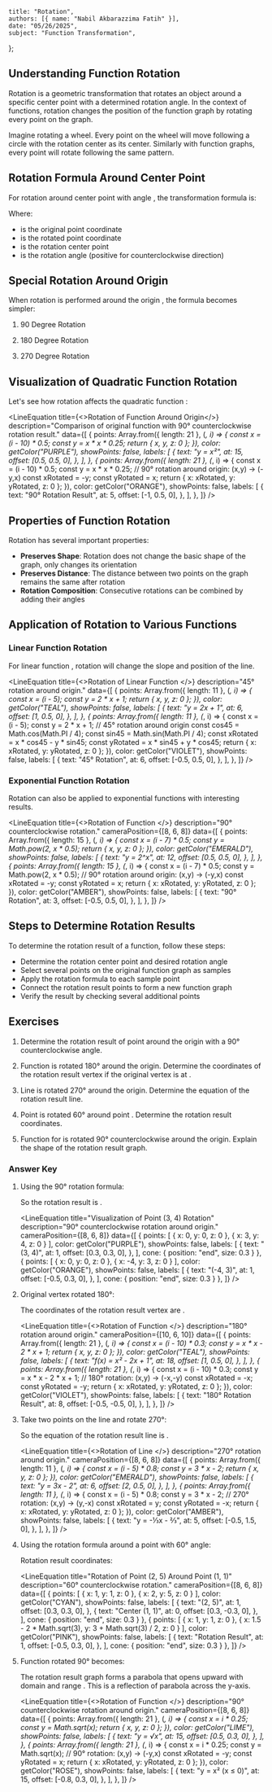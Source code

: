     title: "Rotation",
    authors: [{ name: "Nabil Akbarazzima Fatih" }],
    date: "05/26/2025",
    subject: "Function Transformation",
};


## Understanding Function Rotation

Rotation is a geometric transformation that rotates an object around a specific center point with a determined rotation angle. In the context of functions, rotation changes the position of the function graph by rotating every point on the graph.

Imagine rotating a wheel. Every point on the wheel will move following a circle with the rotation center as its center. Similarly with function graphs, every point will rotate following the same pattern.

## Rotation Formula Around Center Point

For rotation around center point <InlineMath math="(a, b)" /> with angle <InlineMath math="\theta" />, the transformation formula is:

<div className="flex flex-col gap-4">
<BlockMath math="x' = (x - a) \cos \theta - (y - b) \sin \theta + a" />
<BlockMath math="y' = (x - a) \sin \theta + (y - b) \cos \theta + b" />
</div>

Where:
- <InlineMath math="(x, y)" /> is the original point coordinate
- <InlineMath math="(x', y')" /> is the rotated point coordinate
- <InlineMath math="(a, b)" /> is the rotation center point
- <InlineMath math="\theta" /> is the rotation angle (positive for counterclockwise direction)

## Special Rotation Around Origin

When rotation is performed around the origin <InlineMath math="(0, 0)" />, the formula becomes simpler:

1. 90 Degree Rotation

    <BlockMath math="(x, y) \rightarrow (-y, x)" />

2. 180 Degree Rotation

    <BlockMath math="(x, y) \rightarrow (-x, -y)" />

3. 270 Degree Rotation

    <BlockMath math="(x, y) \rightarrow (y, -x)" />

## Visualization of Quadratic Function Rotation

Let's see how rotation affects the quadratic function <InlineMath math="y = x^2" />:

<LineEquation
  title={<>Rotation of Function <InlineMath math="y = x^2" /> Around Origin</>}
  description="Comparison of original function with 90° counterclockwise rotation result."
  data={[
    {
      points: Array.from({ length: 21 }, (_, i) => {
        const x = (i - 10) * 0.5;
        const y = x * x * 0.25;
        return { x, y, z: 0 };
      }),
      color: getColor("PURPLE"),
      showPoints: false,
      labels: [
        {
          text: "y = x²",
          at: 15,
          offset: [0.5, 0.5, 0],
        },
      ],
    },
    {
      points: Array.from({ length: 21 }, (_, i) => {
        const x = (i - 10) * 0.5;
        const y = x * x * 0.25;
        // 90° rotation around origin: (x,y) → (-y,x)
        const xRotated = -y;
        const yRotated = x;
        return { x: xRotated, y: yRotated, z: 0 };
      }),
      color: getColor("ORANGE"),
      showPoints: false,
      labels: [
        {
          text: "90° Rotation Result",
          at: 5,
          offset: [-1, 0.5, 0],
        },
      ],
    },
  ]}
/>

## Properties of Function Rotation

Rotation has several important properties:

- **Preserves Shape**: Rotation does not change the basic shape of the graph, only changes its orientation
- **Preserves Distance**: The distance between two points on the graph remains the same after rotation
- **Rotation Composition**: Consecutive rotations can be combined by adding their angles

## Application of Rotation to Various Functions

### Linear Function Rotation

For linear function <InlineMath math="y = mx + c" />, rotation will change the slope and position of the line.

<LineEquation
  title={<>Rotation of Linear Function <InlineMath math="y = 2x + 1" /></>}
  description="45° rotation around origin."
  data={[
    {
      points: Array.from({ length: 11 }, (_, i) => {
        const x = (i - 5);
        const y = 2 * x + 1;
        return { x, y, z: 0 };
      }),
      color: getColor("TEAL"),
      showPoints: false,
      labels: [
        {
          text: "y = 2x + 1",
          at: 6,
          offset: [1, 0.5, 0],
        },
      ],
    },
    {
      points: Array.from({ length: 11 }, (_, i) => {
        const x = (i - 5);
        const y = 2 * x + 1;
        // 45° rotation around origin
        const cos45 = Math.cos(Math.PI / 4);
        const sin45 = Math.sin(Math.PI / 4);
        const xRotated = x * cos45 - y * sin45;
        const yRotated = x * sin45 + y * cos45;
        return { x: xRotated, y: yRotated, z: 0 };
      }),
      color: getColor("VIOLET"),
      showPoints: false,
      labels: [
        {
          text: "45° Rotation",
          at: 6,
          offset: [-0.5, 0.5, 0],
        },
      ],
    },
  ]}
/>

### Exponential Function Rotation

Rotation can also be applied to exponential functions with interesting results.

<LineEquation
  title={<>Rotation of Function <InlineMath math="y = 2^x" /></>}
  description="90° counterclockwise rotation."
  cameraPosition={[8, 6, 8]}
  data={[
    {
      points: Array.from({ length: 15 }, (_, i) => {
        const x = (i - 7) * 0.5;
        const y = Math.pow(2, x * 0.5);
        return { x, y, z: 0 };
      }),
      color: getColor("EMERALD"),
      showPoints: false,
      labels: [
        {
          text: "y = 2^x",
          at: 12,
          offset: [0.5, 0.5, 0],
        },
      ],
    },
    {
      points: Array.from({ length: 15 }, (_, i) => {
        const x = (i - 7) * 0.5;
        const y = Math.pow(2, x * 0.5);
        // 90° rotation around origin: (x,y) → (-y,x)
        const xRotated = -y;
        const yRotated = x;
        return { x: xRotated, y: yRotated, z: 0 };
      }),
      color: getColor("AMBER"),
      showPoints: false,
      labels: [
        {
          text: "90° Rotation",
          at: 3,
          offset: [-0.5, 0.5, 0],
        },
      ],
    },
  ]}
/>

## Steps to Determine Rotation Results

To determine the rotation result of a function, follow these steps:

- Determine the rotation center point and desired rotation angle
- Select several points on the original function graph as samples
- Apply the rotation formula to each sample point
- Connect the rotation result points to form a new function graph
- Verify the result by checking several additional points

## Exercises

1. Determine the rotation result of point <InlineMath math="(3, 4)" /> around the origin with a 90° counterclockwise angle.

2. Function <InlineMath math="f(x) = x^2 - 2x + 1" /> is rotated 180° around the origin. Determine the coordinates of the rotation result vertex if the original vertex is at <InlineMath math="(1, 0)" />.

3. Line <InlineMath math="y = 3x - 2" /> is rotated 270° around the origin. Determine the equation of the rotation result line.

4. Point <InlineMath math="(2, 5)" /> is rotated 60° around point <InlineMath math="(1, 1)" />. Determine the rotation result coordinates.

5. Function <InlineMath math="y = \sqrt{x}" /> for <InlineMath math="x \geq 0" /> is rotated 90° counterclockwise around the origin. Explain the shape of the rotation result graph.

### Answer Key

1. Using the 90° rotation formula:
   
   <div className="flex flex-col gap-4">
   <BlockMath math="(x, y) \rightarrow (-y, x)" />
   <BlockMath math="(3, 4) \rightarrow (-4, 3)" />
   </div>
   
   So the rotation result is <InlineMath math="(-4, 3)" />.

   <LineEquation
     title="Visualization of Point (3, 4) Rotation"
     description="90° counterclockwise rotation around origin."
     cameraPosition={[8, 6, 8]}
     data={[
       {
         points: [
           { x: 0, y: 0, z: 0 },
           { x: 3, y: 4, z: 0 }
         ],
         color: getColor("PURPLE"),
         showPoints: false,
         labels: [
           {
             text: "(3, 4)",
             at: 1,
             offset: [0.3, 0.3, 0],
           },
         ],
         cone: { position: "end", size: 0.3 }
       },
       {
         points: [
           { x: 0, y: 0, z: 0 },
           { x: -4, y: 3, z: 0 }
         ],
         color: getColor("ORANGE"),
         showPoints: false,
         labels: [
           {
             text: "(-4, 3)",
             at: 1,
             offset: [-0.5, 0.3, 0],
           },
         ],
         cone: { position: "end", size: 0.3 }
       },
     ]}
   />

2. Original vertex rotated 180°:
   
   <div className="flex flex-col gap-4">
   <BlockMath math="(x, y) \rightarrow (-x, -y)" />
   <BlockMath math="(1, 0) \rightarrow (-1, 0)" />
   </div>
   
   The coordinates of the rotation result vertex are <InlineMath math="(-1, 0)" />.

   <LineEquation
     title={<>Rotation of Function <InlineMath math="f(x) = x^2 - 2x + 1" /></>}
     description="180° rotation around origin."
     cameraPosition={[10, 6, 10]}
     data={[
       {
         points: Array.from({ length: 21 }, (_, i) => {
           const x = (i - 10) * 0.3;
           const y = x * x - 2 * x + 1;
           return { x, y, z: 0 };
         }),
         color: getColor("TEAL"),
         showPoints: false,
         labels: [
           {
             text: "f(x) = x² - 2x + 1",
             at: 18,
             offset: [1, 0.5, 0],
           },
         ],
       },
       {
         points: Array.from({ length: 21 }, (_, i) => {
           const x = (i - 10) * 0.3;
           const y = x * x - 2 * x + 1;
           // 180° rotation: (x,y) → (-x,-y)
           const xRotated = -x;
           const yRotated = -y;
           return { x: xRotated, y: yRotated, z: 0 };
         }),
         color: getColor("VIOLET"),
         showPoints: false,
         labels: [
           {
             text: "180° Rotation Result",
             at: 8,
             offset: [-0.5, -0.5, 0],
           },
         ],
       },
     ]}
   />

3. Take two points on the line and rotate 270°:
   
   <div className="flex flex-col gap-4">
   <BlockMath math="(x, y) \rightarrow (y, -x)" />
   <BlockMath math="(0, -2) \rightarrow (-2, 0)" />
   <BlockMath math="(1, 1) \rightarrow (1, -1)" />
   <BlockMath math="m = \frac{-1 - 0}{1 - (-2)} = \frac{-1}{3}" />
   <BlockMath math="y = -\frac{1}{3}x - \frac{2}{3}" />
   </div>

   So the equation of the rotation result line is <InlineMath math="y = -\frac{1}{3}x - \frac{2}{3}" />.

   <LineEquation
     title={<>Rotation of Line <InlineMath math="y = 3x - 2" /></>}
     description="270° rotation around origin."
     cameraPosition={[8, 6, 8]}
     data={[
       {
         points: Array.from({ length: 11 }, (_, i) => {
           const x = (i - 5) * 0.8;
           const y = 3 * x - 2;
           return { x, y, z: 0 };
         }),
         color: getColor("EMERALD"),
         showPoints: false,
         labels: [
           {
             text: "y = 3x - 2",
             at: 6,
             offset: [2, 0.5, 0],
           },
         ],
       },
       {
         points: Array.from({ length: 11 }, (_, i) => {
           const x = (i - 5) * 0.8;
           const y = 3 * x - 2;
           // 270° rotation: (x,y) → (y,-x)
           const xRotated = y;
           const yRotated = -x;
           return { x: xRotated, y: yRotated, z: 0 };
         }),
         color: getColor("AMBER"),
         showPoints: false,
         labels: [
           {
             text: "y = -⅓x - ⅔",
             at: 5,
             offset: [-0.5, 1.5, 0],
           },
         ],
       },
     ]}
   />

4. Using the rotation formula around a point with 60° angle:
   
   <div className="flex flex-col gap-4">
   <BlockMath math="x' = (x-a) \cos \theta - (y-b) \sin \theta + a" />
   <BlockMath math="y' = (x-a) \sin \theta + (y-b) \cos \theta + b" />
   <BlockMath math="x' = (2-1) \cdot \frac{1}{2} - (5-1) \cdot \frac{\sqrt{3}}{2} + 1" />
   <BlockMath math="x' = \frac{3}{2} - 2\sqrt{3}" />
   <BlockMath math="y' = (2-1) \cdot \frac{\sqrt{3}}{2} + (5-1) \cdot \frac{1}{2} + 1" />
   <BlockMath math="y' = 3 + \frac{\sqrt{3}}{2}" />
   </div>
   
   Rotation result coordinates: <InlineMath math="(\frac{3}{2} - 2\sqrt{3}, 3 + \frac{\sqrt{3}}{2})" />

   <LineEquation
     title="Rotation of Point (2, 5) Around Point (1, 1)"
     description="60° counterclockwise rotation."
     cameraPosition={[8, 6, 8]}
     data={[
       {
         points: [
           { x: 1, y: 1, z: 0 },
           { x: 2, y: 5, z: 0 }
         ],
         color: getColor("CYAN"),
         showPoints: false,
         labels: [
           {
             text: "(2, 5)",
             at: 1,
             offset: [0.3, 0.3, 0],
           },
           {
             text: "Center (1, 1)",
             at: 0,
             offset: [0.3, -0.3, 0],
           },
         ],
         cone: { position: "end", size: 0.3 }
       },
       {
         points: [
           { x: 1, y: 1, z: 0 },
           { x: 1.5 - 2 * Math.sqrt(3), y: 3 + Math.sqrt(3) / 2, z: 0 }
         ],
         color: getColor("PINK"),
         showPoints: false,
         labels: [
           {
             text: "Rotation Result",
             at: 1,
             offset: [-0.5, 0.3, 0],
           },
         ],
         cone: { position: "end", size: 0.3 }
       },
     ]}
   />

5. Function <InlineMath math="y = \sqrt{x}" /> rotated 90° becomes:
   
   <div className="flex flex-col gap-4">
   <BlockMath math="x = -\sqrt{y}" />
   <BlockMath math="y = x^2 \text{ for } x \leq 0" />
   </div>
   
   The rotation result graph forms a parabola that opens upward with domain <InlineMath math="x \leq 0" /> and range <InlineMath math="y \geq 0" />. This is a reflection of parabola <InlineMath math="y = x^2" /> across the y-axis.

   <LineEquation
     title={<>Rotation of Function <InlineMath math="y = \sqrt{x}" /></>}
     description="90° counterclockwise rotation around origin."
     cameraPosition={[8, 6, 8]}
     data={[
       {
         points: Array.from({ length: 21 }, (_, i) => {
           const x = i * 0.25;
           const y = Math.sqrt(x);
           return { x, y, z: 0 };
         }),
         color: getColor("LIME"),
         showPoints: false,
         labels: [
           {
             text: "y = √x",
             at: 15,
             offset: [0.5, 0.3, 0],
           },
         ],
       },
       {
         points: Array.from({ length: 21 }, (_, i) => {
           const x = i * 0.25;
           const y = Math.sqrt(x);
           // 90° rotation: (x,y) → (-y,x)
           const xRotated = -y;
           const yRotated = x;
           return { x: xRotated, y: yRotated, z: 0 };
         }),
         color: getColor("ROSE"),
         showPoints: false,
         labels: [
           {
             text: "y = x² (x ≤ 0)",
             at: 15,
             offset: [-0.8, 0.3, 0],
           },
         ],
       },
     ]}
   />